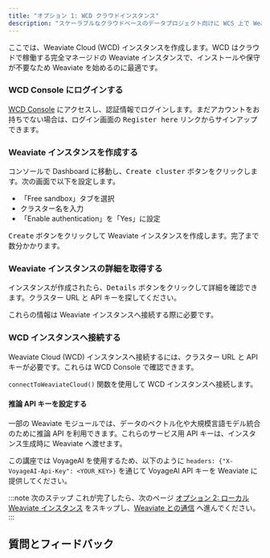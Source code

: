 ```yaml
---
title: "オプション 1: WCD クラウドインスタンス"
description: "スケーラブルなクラウドベースのデータプロジェクト向けに WCS 上で Weaviate インスタンスを作成します。"
---
```



ここでは、Weaviate Cloud (WCD) インスタンスを作成します。WCD はクラウドで稼働する完全マネージドの Weaviate インスタンスで、インストールや保守が不要なため Weaviate を始めるのに最適です。

### <i class="fa-solid fa-chalkboard"></i> WCD Console にログインする

[WCD Console](https://console.weaviate.cloud/) にアクセスし、認証情報でログインします。まだアカウントをお持ちでない場合は、ログイン画面の <kbd>Register here</kbd> リンクからサインアップできます。

### <i class="fa-solid fa-chalkboard"></i> Weaviate インスタンスを作成する

コンソールで Dashboard に移動し、<kbd>Create cluster</kbd> ボタンをクリックします。次の画面で以下を設定します。

- 「Free sandbox」タブを選択
- クラスター名を入力
- 「Enable authentication」を「Yes」に設定

<kbd>Create</kbd> ボタンをクリックして Weaviate インスタンスを作成します。完了まで数分かかります。

### <i class="fa-solid fa-chalkboard"></i> Weaviate インスタンスの詳細を取得する

インスタンスが作成されたら、<kbd>Details</kbd> ボタンをクリックして詳細を確認できます。クラスター URL と API キーを探してください。

これらの情報は Weaviate インスタンスへ接続する際に必要です。

### <i class="fa-solid fa-code"></i> WCD インスタンスへ接続する

Weaviate Cloud (WCD) インスタンスへ接続するには、クラスター URL と API キーが必要です。これらは WCD Console で確認できます。

`connectToWeaviateCloud()` 関数を使用して WCD インスタンスへ接続します。

<FilteredTextBlock
  text={TSCode}
  startMarker="// WCDInstantiation"
  endMarker="// END WCDInstantiation"
  language="ts"
/>

#### 推論 API キーを設定する

一部の Weaviate モジュールでは、データのベクトル化や大規模言語モデル統合のために推論 API を利用できます。これらのサービス用 API キーは、インスタンス生成時に Weaviate へ渡せます。

この講座では VoyageAI を使用するため、以下のように `headers: {"X-VoyageAI-Api-Key": <YOUR_KEY>}` を通じて VoyageAI API キーを Weaviate に提供してください。

<FilteredTextBlock
  text={TSCode}
  startMarker="// WCDAPIKeyInstantiation"
  endMarker="// END WCDAPIKeyInstantiation"
  language="ts"
/>

:::note 次のステップ
これが完了したら、次のページ [オプション 2: ローカル Weaviate インスタンス](./20_create_docker.mdx) をスキップし、[Weaviate との通信](../30_communicate.mdx) へ進んでください。
:::

## 質問とフィードバック


<DocsFeedback/>